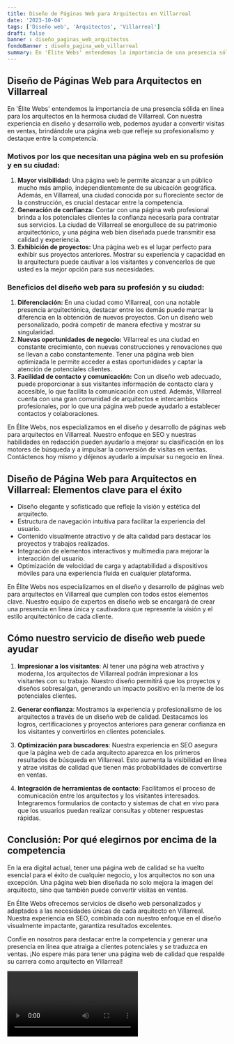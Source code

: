 ```yaml
---
title: Diseño de Páginas Web para Arquitectos en Villarreal
date: '2023-10-04'
tags: ['Diseño web', 'Arquitectos', 'Villarreal']
draft: false
banner : diseño_paginas_web_arquitectos
fondoBanner : diseño_pagina_web_villarreal
summary: En 'Élite Webs' entendemos la importancia de una presencia sólida en línea para los arquitectos en la hermosa ciudad de Villarreal. Con nuestra experiencia en diseño y desarrollo web, podemos ayudar a convertir visitas en ventas, brindándole una página web que refleje su profesionalismo y destaque entre la competencia.
---
```


## Diseño de Páginas Web para Arquitectos en Villarreal

En 'Élite Webs' entendemos la importancia de una presencia sólida en línea para los arquitectos en la hermosa ciudad de Villarreal. Con nuestra experiencia en diseño y desarrollo web, podemos ayudar a convertir visitas en ventas, brindándole una página web que refleje su profesionalismo y destaque entre la competencia.

### Motivos por los que necesitan una página web en su profesión y en su ciudad:

1. **Mayor visibilidad:** Una página web le permite alcanzar a un público mucho más amplio, independientemente de su ubicación geográfica. Además, en Villarreal, una ciudad conocida por su floreciente sector de la construcción, es crucial destacar entre la competencia.
2. **Generación de confianza:** Contar con una página web profesional brinda a los potenciales clientes la confianza necesaria para contratar sus servicios. La ciudad de Villarreal se enorgullece de su patrimonio arquitectónico, y una página web bien diseñada puede transmitir esa calidad y experiencia.
3. **Exhibición de proyectos:** Una página web es el lugar perfecto para exhibir sus proyectos anteriores. Mostrar su experiencia y capacidad en la arquitectura puede cautivar a los visitantes y convencerlos de que usted es la mejor opción para sus necesidades.

### Beneficios del diseño web para su profesión y su ciudad:

1. **Diferenciación:** En una ciudad como Villarreal, con una notable presencia arquitectónica, destacar entre los demás puede marcar la diferencia en la obtención de nuevos proyectos. Con un diseño web personalizado, podrá competir de manera efectiva y mostrar su singularidad.
2. **Nuevas oportunidades de negocio:** Villarreal es una ciudad en constante crecimiento, con nuevas construcciones y renovaciones que se llevan a cabo constantemente. Tener una página web bien optimizada le permite acceder a estas oportunidades y captar la atención de potenciales clientes.
3. **Facilidad de contacto y comunicación:** Con un diseño web adecuado, puede proporcionar a sus visitantes información de contacto clara y accesible, lo que facilita la comunicación con usted. Además, Villarreal cuenta con una gran comunidad de arquitectos e intercambios profesionales, por lo que una página web puede ayudarlo a establecer contactos y colaboraciones.

En Élite Webs, nos especializamos en el diseño y desarrollo de páginas web para arquitectos en Villarreal. Nuestro enfoque en SEO y nuestras habilidades en redacción pueden ayudarlo a mejorar su clasificación en los motores de búsqueda y a impulsar la conversión de visitas en ventas. Contáctenos hoy mismo y déjenos ayudarlo a impulsar su negocio en línea.

<GifSeo />

<Cta />

## Diseño de Página Web para Arquitectos en Villarreal: Elementos clave para el éxito

- Diseño elegante y sofisticado que refleje la visión y estética del arquitecto.
- Estructura de navegación intuitiva para facilitar la experiencia del usuario.
- Contenido visualmente atractivo y de alta calidad para destacar los proyectos y trabajos realizados.
- Integración de elementos interactivos y multimedia para mejorar la interacción del usuario.
- Optimización de velocidad de carga y adaptabilidad a dispositivos móviles para una experiencia fluida en cualquier plataforma.

En Élite Webs nos especializamos en el diseño y desarrollo de páginas web para arquitectos en Villarreal que cumplen con todos estos elementos clave. Nuestro equipo de expertos en diseño web se encargará de crear una presencia en línea única y cautivadora que represente la visión y el estilo arquitectónico de cada cliente.

## Cómo nuestro servicio de diseño web puede ayudar

1. **Impresionar a los visitantes**: Al tener una página web atractiva y moderna, los arquitectos de Villarreal podrán impresionar a los visitantes con su trabajo. Nuestro diseño permitirá que los proyectos y diseños sobresalgan, generando un impacto positivo en la mente de los potenciales clientes.

2. **Generar confianza**: Mostramos la experiencia y profesionalismo de los arquitectos a través de un diseño web de calidad. Destacamos los logros, certificaciones y proyectos anteriores para generar confianza en los visitantes y convertirlos en clientes potenciales.

3. **Optimización para buscadores**: Nuestra experiencia en SEO asegura que la página web de cada arquitecto aparezca en los primeros resultados de búsqueda en Villarreal. Esto aumenta la visibilidad en línea y atrae visitas de calidad que tienen más probabilidades de convertirse en ventas.

4. **Integración de herramientas de contacto**: Facilitamos el proceso de comunicación entre los arquitectos y los visitantes interesados. Integraremos formularios de contacto y sistemas de chat en vivo para que los usuarios puedan realizar consultas y obtener respuestas rápidas.

## Conclusión: Por qué elegirnos por encima de la competencia

En la era digital actual, tener una página web de calidad se ha vuelto esencial para el éxito de cualquier negocio, y los arquitectos no son una excepción. Una página web bien diseñada no solo mejora la imagen del arquitecto, sino que también puede convertir visitas en ventas.

En Élite Webs ofrecemos servicios de diseño web personalizados y adaptados a las necesidades únicas de cada arquitecto en Villarreal. Nuestra experiencia en SEO, combinada con nuestro enfoque en el diseño visualmente impactante, garantiza resultados excelentes.

Confíe en nosotros para destacar entre la competencia y generar una presencia en línea que atraiga a clientes potenciales y se traduzca en ventas. ¡No espere más para tener una página web de calidad que respalde su carrera como arquitecto en Villarreal!

<Video />

<CtaBot job='Arquitectos' city='Villarreal'/>

<Gmaps query='Villarreal+españa+maps' />